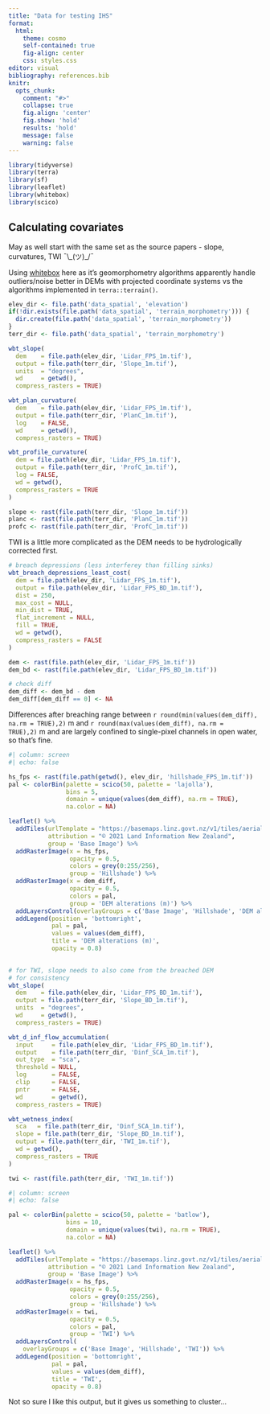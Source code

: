 ```yaml
---
title: "Data for testing IHS"
format: 
  html:
    theme: cosmo
    self-contained: true
    fig-align: center
    css: styles.css
editor: visual
bibliography: references.bib
knitr:
  opts_chunk:
    comment: "#>"
    collapse: true
    fig.align: 'center'
    fig.show: 'hold'
    results: 'hold'
    message: false
    warning: false
---
```


```r
library(tidyverse)
library(terra)
library(sf)
library(leaflet)
library(whitebox)
library(scico)
```

## Calculating covariates

May as well start with the same set as the source papers - slope, curvatures, TWI ¯\\\_(ツ)\_/¯

Using [whitebox](https://www.whiteboxgeo.com/manual/wbt_book/available_tools/geomorphometric_analysis.html#Slope) here as it's geomorphometry algorithms apparently handle outliers/noise better in DEMs with projected coordinate systems vs the algorithms implemented in `terra::terrain()`.

```r
elev_dir <- file.path('data_spatial', 'elevation')
if(!dir.exists(file.path('data_spatial', 'terrain_morphometry'))) {
  dir.create(file.path('data_spatial', 'terrain_morphometry'))
}
terr_dir <- file.path('data_spatial', 'terrain_morphometry')

wbt_slope(
  dem    = file.path(elev_dir, 'Lidar_FPS_1m.tif'),
  output = file.path(terr_dir, 'Slope_1m.tif'),
  units  = "degrees",
  wd     = getwd(),
  compress_rasters = TRUE)

wbt_plan_curvature(
  dem    = file.path(elev_dir, 'Lidar_FPS_1m.tif'),
  output = file.path(terr_dir, 'PlanC_1m.tif'),
  log    = FALSE,
  wd     = getwd(),
  compress_rasters = TRUE)

wbt_profile_curvature(
  dem = file.path(elev_dir, 'Lidar_FPS_1m.tif'),
  output = file.path(terr_dir, 'ProfC_1m.tif'),
  log = FALSE,
  wd = getwd(),
  compress_rasters = TRUE
)

slope <- rast(file.path(terr_dir, 'Slope_1m.tif'))
planc <- rast(file.path(terr_dir, 'PlanC_1m.tif'))
profc <- rast(file.path(terr_dir, 'ProfC_1m.tif'))
```

TWI is a little more complicated as the DEM needs to be hydrologically corrected first.

```r
# breach depressions (less interferey than filling sinks)
wbt_breach_depressions_least_cost(
  dem = file.path(elev_dir, 'Lidar_FPS_1m.tif'),
  output = file.path(elev_dir, 'Lidar_FPS_BD_1m.tif'),
  dist = 250,
  max_cost = NULL,
  min_dist = TRUE,
  flat_increment = NULL,
  fill = TRUE,
  wd = getwd(),
  compress_rasters = FALSE
)

dem <- rast(file.path(elev_dir, 'Lidar_FPS_1m.tif'))
dem_bd <- rast(file.path(elev_dir, 'Lidar_FPS_BD_1m.tif'))

# check diff
dem_diff <- dem_bd - dem
dem_diff[dem_diff == 0] <- NA
```

Differences after breaching range between `r round(min(values(dem_diff), na.rm = TRUE),2)` m and `r round(max(values(dem_diff), na.rm = TRUE),2)` m and are largely confined to single-pixel channels in open water, so that's fine.

```r
#| column: screen
#| echo: false

hs_fps <- rast(file.path(getwd(), elev_dir, 'hillshade_FPS_1m.tif'))
pal <- colorBin(palette = scico(50, palette = 'lajolla'),
                bins = 5,
                domain = unique(values(dem_diff), na.rm = TRUE),
                na.color = NA)

leaflet() %>%
  addTiles(urlTemplate = "https://basemaps.linz.govt.nz/v1/tiles/aerial/WebMercatorQuad/{z}/{x}/{y}.webp?api=c01gasx5z7qptvpjrc85ysfjzbj",
           attribution = "© 2021 Land Information New Zealand",
           group = 'Base Image') %>% 
  addRasterImage(x = hs_fps, 
                 opacity = 0.5, 
                 colors = grey(0:255/256),
                 group = 'Hillshade') %>%
  addRasterImage(x = dem_diff, 
                 opacity = 0.5, 
                 colors = pal,
                 group = 'DEM alterations (m)') %>% 
  addLayersControl(overlayGroups = c('Base Image', 'Hillshade', 'DEM alterations (m)')) %>% 
  addLegend(position = 'bottomright',
            pal = pal,
            values = values(dem_diff),
            title = 'DEM alterations (m)',
            opacity = 0.8)
  
```

```r
# for TWI, slope needs to also come from the breached DEM
# for consistency
wbt_slope(
  dem    = file.path(elev_dir, 'Lidar_FPS_BD_1m.tif'),
  output = file.path(terr_dir, 'Slope_BD_1m.tif'),
  units  = "degrees",
  wd     = getwd(),
  compress_rasters = TRUE)

wbt_d_inf_flow_accumulation(
  input     = file.path(elev_dir, 'Lidar_FPS_BD_1m.tif'),
  output    = file.path(terr_dir, 'Dinf_SCA_1m.tif'),
  out_type  = "sca",
  threshold = NULL,
  log       = FALSE,
  clip      = FALSE,
  pntr      = FALSE,
  wd        = getwd(),
  compress_rasters = TRUE)

wbt_wetness_index(
  sca   = file.path(terr_dir, 'Dinf_SCA_1m.tif'),
  slope = file.path(terr_dir, 'Slope_BD_1m.tif'),
  output = file.path(terr_dir, 'TWI_1m.tif'),
  wd = getwd(),
  compress_rasters = TRUE
)

twi <- rast(file.path(terr_dir, 'TWI_1m.tif'))
```

```r
#| column: screen
#| echo: false

pal <- colorBin(palette = scico(50, palette = 'batlow'),
                bins = 10,
                domain = unique(values(twi), na.rm = TRUE),
                na.color = NA)

leaflet() %>%
  addTiles(urlTemplate = "https://basemaps.linz.govt.nz/v1/tiles/aerial/WebMercatorQuad/{z}/{x}/{y}.webp?api=c01gasx5z7qptvpjrc85ysfjzbj",
           attribution = "© 2021 Land Information New Zealand",
           group = 'Base Image') %>% 
  addRasterImage(x = hs_fps, 
                 opacity = 0.5, 
                 colors = grey(0:255/256),
                 group = 'Hillshade') %>%
  addRasterImage(x = twi, 
                 opacity = 0.5, 
                 colors = pal,
                 group = 'TWI') %>% 
  addLayersControl(
    overlayGroups = c('Base Image', 'Hillshade', 'TWI')) %>% 
  addLegend(position = 'bottomright',
            pal = pal,
            values = values(dem_diff),
            title = 'TWI',
            opacity = 0.8)
```

Not so sure I like this output, but it gives us something to cluster...
